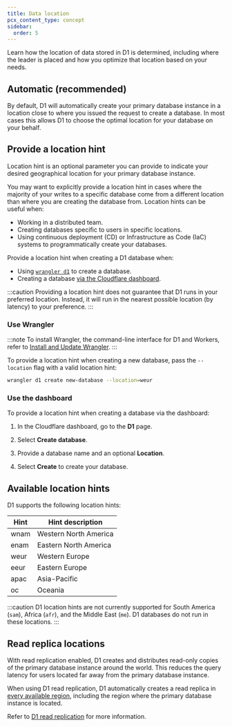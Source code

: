 ```yaml
---
title: Data location
pcx_content_type: concept
sidebar:
  order: 5
---
```



Learn how the location of data stored in D1 is determined, including where the leader is placed and how you optimize that location based on your needs.

## Automatic (recommended)

By default, D1 will automatically create your primary database instance in a location close to where you issued the request to create a database. In most cases this allows D1 to choose the optimal location for your database on your behalf.

## Provide a location hint

Location hint is an optional parameter you can provide to indicate your desired geographical location for your primary database instance.

You may want to explicitly provide a location hint in cases where the majority of your writes to a specific database come from a different location than where you are creating the database from. Location hints can be useful when:

- Working in a distributed team.
- Creating databases specific to users in specific locations.
- Using continuous deployment (CD) or Infrastructure as Code (IaC) systems to programmatically create your databases.

Provide a location hint when creating a D1 database when:

- Using [`wrangler d1`](/workers/wrangler/commands/#d1) to create a database.
- Creating a database [via the Cloudflare dashboard](https://dash.cloudflare.com/?to=/:account/workers/d1).

:::caution
Providing a location hint does not guarantee that D1 runs in your preferred location. Instead, it will run in the nearest possible location (by latency) to your preference.
:::

### Use Wrangler

:::note
To install Wrangler, the command-line interface for D1 and Workers, refer to [Install and Update Wrangler](/workers/wrangler/install-and-update/).
:::

To provide a location hint when creating a new database, pass the `--location` flag with a valid location hint:

```sh
wrangler d1 create new-database --location=weur
```

### Use the dashboard

To provide a location hint when creating a database via the dashboard:

1. In the Cloudflare dashboard, go to the **D1** page.

   <DashButton url="/?to=/:account/workers/d1" />
2. Select **Create database**.
3. Provide a database name and an optional **Location**.
4. Select **Create** to create your database.

## Available location hints

D1 supports the following location hints:

| Hint | Hint description      |
| ---- | --------------------- |
| wnam | Western North America |
| enam | Eastern North America |
| weur | Western Europe        |
| eeur | Eastern Europe        |
| apac | Asia-Pacific          |
| oc   | Oceania               |

:::caution
D1 location hints are not currently supported for South America (`sam`), Africa (`afr`), and the Middle East (`me`). D1 databases do not run in these locations.
:::

## Read replica locations

With read replication enabled, D1 creates and distributes read-only copies of the primary database instance around the world. This reduces the query latency for users located far away from the primary database instance.

When using D1 read replication, D1 automatically creates a read replica in [every available region](/d1/configuration/data-location#available-location-hints), including the region where the primary database instance is located.

Refer to [D1 read replication](/d1/best-practices/read-replication/) for more information.